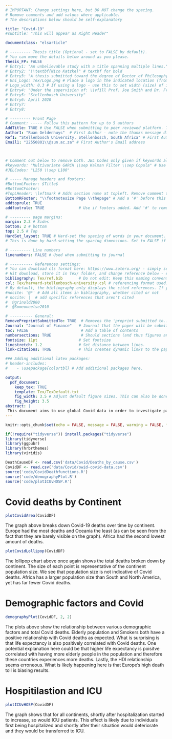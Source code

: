 ```yaml
---
# IMPORTANT: Change settings here, but DO NOT change the spacing.
# Remove comments and add values where applicable.
# The descriptions below should be self-explanatory

title: "Covid-19"
#subtitle: "This will appear as Right Header"

documentclass: "elsarticle"

# --------- Thesis title (Optional - set to FALSE by default).
# You can move the details below around as you please.
Thesis_FP: FALSE
# Entry1: "An unbelievable study with a title spanning multiple lines."
# Entry2: "\\textbf{Nico Katzke}" # textbf for bold
# Entry3: "A thesis submitted toward the degree of Doctor of Philosophy"
# Uni_Logo: Tex/Logo.png # Place a logo in the indicated location (from your root, e.g. defaults to ~/Tex/Logo.png) and uncomment this line. Leave uncommented for no image
# Logo_width: 0.3 # If using a logo - use this to set width (size) of image
# Entry4: "Under the supervision of: \\vfill Prof. Joe Smith and Dr. Frank Smith"
# Entry5: "Stellenbosch University"
# Entry6: April 2020
# Entry7:
# Entry8:

# --------- Front Page
# Comment: ----- Follow this pattern for up to 5 authors
AddTitle: TRUE # Use FALSE when submitting to peer reviewed platform. This will remove author names.
Author1: "Ruan Geldenhuys"  # First Author - note the thanks message displayed as an italic footnote of first page.
Ref1: "Stellenbosch University, Stellenbosch, South Africa" # First Author's Affiliation
Email1: "22550801\\@sun.ac.za" # First Author's Email address



# Comment out below to remove both. JEL Codes only given if keywords also given.
#keywords: "Multivariate GARCH \\sep Kalman Filter \\sep Copula" # Use \\sep to separate
#JELCodes: "L250 \\sep L100"

# ----- Manage headers and footers:
#BottomLFooter: $Title$
#BottomCFooter:
#TopLHeader: \leftmark # Adds section name at topleft. Remove comment to add it.
BottomRFooter: "\\footnotesize Page \\thepage" # Add a '#' before this line to remove footer.
addtoprule: TRUE
addfootrule: TRUE               # Use if footers added. Add '#' to remove line.

# --------- page margins:
margin: 2.3 # Sides
bottom: 2 # bottom
top: 2.5 # Top
HardSet_layout: TRUE # Hard-set the spacing of words in your document. This will stop LaTeX squashing text to fit on pages, e.g.
# This is done by hard-setting the spacing dimensions. Set to FALSE if you want LaTeX to optimize this for your paper.

# --------- Line numbers
linenumbers: FALSE # Used when submitting to journal

# ---------- References settings:
# You can download cls format here: https://www.zotero.org/ - simply search for your institution. You can also edit and save cls formats here: https://editor.citationstyles.org/about/
# Hit download, store it in Tex/ folder, and change reference below - easy.
bibliography: Tex/ref.bib       # Do not edit: Keep this naming convention and location.
csl: Tex/harvard-stellenbosch-university.csl # referencing format used.
# By default, the bibliography only displays the cited references. If you want to change this, you can comment out one of the following:
#nocite: '@*' # Add all items in bibliography, whether cited or not
# nocite: |  # add specific references that aren't cited
#  @grinold2000
#  @Someoneelse2010

# ---------- General:
RemovePreprintSubmittedTo: TRUE  # Removes the 'preprint submitted to...' at bottom of titlepage
Journal: "Journal of Finance"   # Journal that the paper will be submitting to, if RemovePreprintSubmittedTo is set to TRUE.
toc: FALSE                       # Add a table of contents
numbersections: TRUE             # Should sections (and thus figures and tables) be numbered?
fontsize: 11pt                  # Set fontsize
linestretch: 1.2                # Set distance between lines.
link-citations: TRUE            # This creates dynamic links to the papers in reference list.

### Adding additional latex packages:
# header-includes:
#    - \usepackage{colortbl} # Add additional packages here.

output:
  pdf_document:
    keep_tex: TRUE
    template: Tex/TexDefault.txt
    fig_width: 3.5 # Adjust default figure sizes. This can also be done in the chunks of the text.
    fig_height: 3.5
abstract: |
 This document aims to use global Covid data in order to investigate patterns in Covid-19 statistics. The data was provided by Our World in Data (OWID). Primarily, this analysis will focus on continent level differences in Covid-19 trends.
---
```



```r
knitr::opts_chunk$set(echo = FALSE, message = FALSE, warning = FALSE, fig.width = 6, fig.height = 5, fig.pos="H", fig.pos = 'H')

if(!require("tidyverse")) install.packages("tidyverse")
library(tidyverse)
library(ggpubr)
library(hrbrthemes)
library(viridis)


```



```r
DeathCauseDF <- read.csv('data/Covid/Deaths_by_cause.csv')
CovidDF <- read.csv('data/Covid/owid-covid-data.csv')
source('code/CovidDeathfunctions.R')
source('code/demographyPlot.R')
source('code/plotICUvHOSP.R')

```

# Covid deaths by Continent

```r
plotCovidArea(CovidDF)
```

The graph above breaks down Covid-19 deaths over time by continent. Europe had the most deaths and Oceania the least (as can be seen from the fact that they are barely visible on the graph). Africa had the second lowest amount of deaths.


```r
plotCovidLollipop(CovidDF)
```

The lollipop chart above once again shows the total deaths broken down by continent. The size of each point is representative of the continent population size. We see that population size is not indicative of Covid deaths. Africa has a larger population size than South and North America, yet has far fewer Covid deaths.

# Demographic factors and Covid

```r
demographyPlot(CovidDF, 2, 2)
```

The plots above show the relationship between various demographic factors and total Covid deaths. Elderly population and Smokers both have a positive relationship with Covid deaths as expected. What is surprising is that life expectancy is also positively correlated with Covid deaths. One potential explanation here could be that higher life expectancy is poisitve correlated with having more elderly people in the population and therefore these countries experiences more deaths. Lastly, the HDI relationship seems erroneous. What is likely happening here is that Europe's high death toll is biasing results.

# Hospitilastion and ICU

```r
plotICUvHOSP(CovidDF)
```

The graph shows that for all continents, shortly after hospitalization started to increase, so would ICU patients. This effect is likely due to individuals first being hospitalized and shortly after their situation would deteriorate and they would be transferred to ICU.